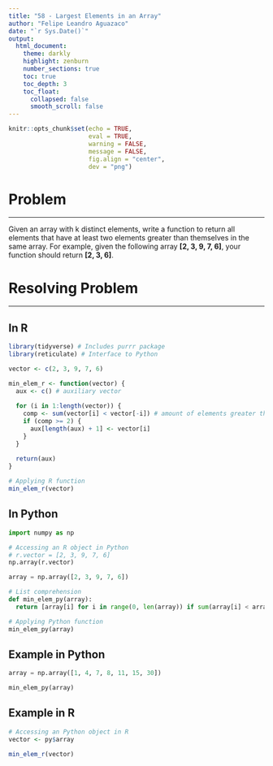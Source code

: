 ```yaml
---
title: "58 - Largest Elements in an Array"
author: "Felipe Leandro Aguazaco"
date: "`r Sys.Date()`"
output: 
  html_document:
    theme: darkly
    highlight: zenburn
    number_sections: true
    toc: true
    toc_depth: 3
    toc_float:
      collapsed: false
      smooth_scroll: false
---
```


```r
knitr::opts_chunk$set(echo = TRUE,
                      eval = TRUE,
                      warning = FALSE, 
                      message = FALSE, 
                      fig.align = "center", 
                      dev = "png")
```

# Problem

---

Given an array with k distinct elements, write a function to return all elements that have at least two elements greater than themselves in the same array. For example, given the following array **[2, 3, 9, 7, 6]**, your function should return **[2, 3, 6]**. 
    
# Resolving Problem {.tabset .tabset-fade .tabset-pills}

---
## In R

```r

library(tidyverse) # Includes purrr package
library(reticulate) # Interface to Python

vector <- c(2, 3, 9, 7, 6)

min_elem_r <- function(vector) {
  aux <- c() # auxiliary vector 
  
  for (i in 1:length(vector)) {
    comp <- sum(vector[i] < vector[-i]) # amount of elements greater than i
    if (comp >= 2) {
      aux[length(aux) + 1] <- vector[i] 
    }
  }
  
  return(aux)
}

# Applying R function
min_elem_r(vector)

```

## In Python

<!-- class.source = "bg-info" # change chunk background color -->

```python
import numpy as np

# Accessing an R object in Python
# r.vector = [2, 3, 9, 7, 6]
np.array(r.vector) 

array = np.array([2, 3, 9, 7, 6])

# List comprehension
def min_elem_py(array):
  return [array[i] for i in range(0, len(array)) if sum(array[i] < array) >= 2]

# Applying Python function
min_elem_py(array)

```

## Example in Python

```python
array = np.array([1, 4, 7, 8, 11, 15, 30])

min_elem_py(array)

```

## Example in R

```r

# Accessing an Python object in R
vector <- py$array

min_elem_r(vector)

```

